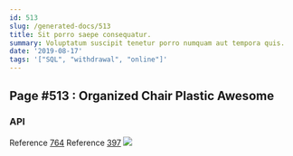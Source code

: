 ```yaml
---
id: 513
slug: /generated-docs/513
title: Sit porro saepe consequatur.
summary: Voluptatum suscipit tenetur porro numquam aut tempora quis.
date: '2019-08-17'
tags: '["SQL", "withdrawal", "online"]'
---
```



## Page #513 : Organized Chair Plastic Awesome
### API



Reference [764](/generated-docs/764)
Reference [397](/generated-docs/397)
![](/assets/cats-2.jpg)




